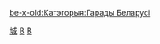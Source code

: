 {{Catnav|頁面分類|地理|国家|欧洲国家|白俄羅斯}}
{{Catnav|頁面分類|地理|各國地理|各國城市}}
{{Catnav|頁面分類|各種主題的頁面分類|按國家分類|各國地理|各國城市}}
{{Catnav|頁面分類|人类社会|城市|各國城市}}
{{Commons category|Cities and villages in Belarus}}

[[be-x-old:Катэгорыя:Гарады_Беларусі|be-x-old:Катэгорыя:Гарады Беларусі]]

[[Category:白俄羅斯|城]]
[[Category:各國城市|B]]
[[Category:歐洲城市|B]]